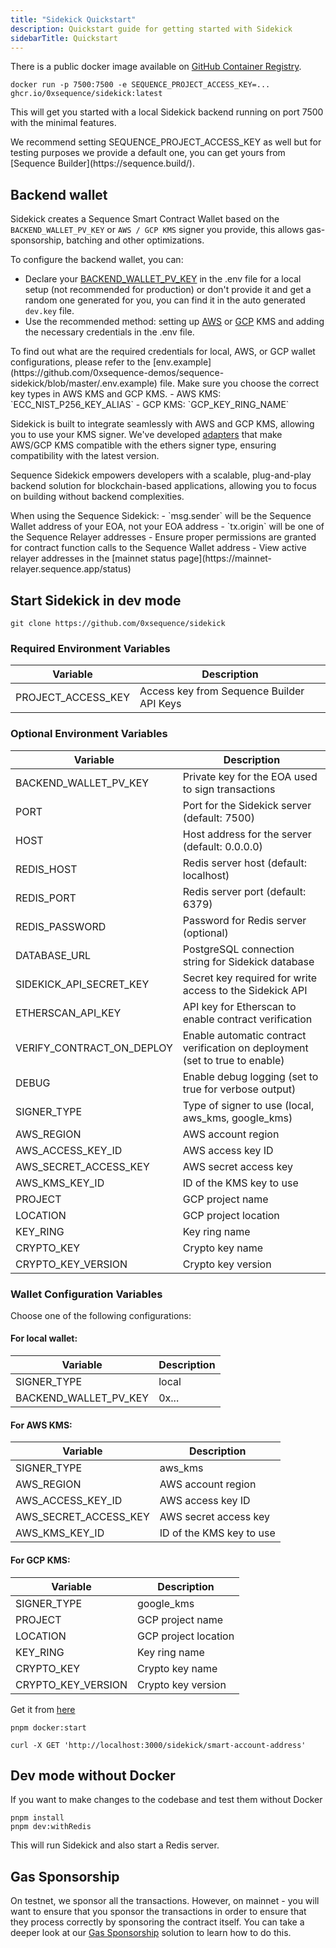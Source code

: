 ```yaml
---
title: "Sidekick Quickstart"
description: Quickstart guide for getting started with Sidekick
sidebarTitle: Quickstart
---
```


There is a public docker image available on [GitHub Container Registry](https://github.com/0xsequence/sidekick/pkgs/container/sidekick).

```shell
docker run -p 7500:7500 -e SEQUENCE_PROJECT_ACCESS_KEY=... ghcr.io/0xsequence/sidekick:latest
```

This will get you started with a local Sidekick backend running on port 7500 with the minimal features.

<Note>
We recommend setting SEQUENCE_PROJECT_ACCESS_KEY as well but for testing purposes we provide a default one, you can get yours from [Sequence Builder](https://sequence.build/).
</Note>

## Backend wallet

Sidekick creates a Sequence Smart Contract Wallet based on the `BACKEND_WALLET_PV_KEY` or `AWS / GCP KMS` signer you provide, this allows gas-sponsorship, batching and other optimizations.

To configure the backend wallet, you can:
- Declare your [BACKEND_WALLET_PV_KEY](https://github.com/0xsequence-demos/sequence-sidekick/blob/e76a47d0b9ef19f23736c1e8f863ed4795b855a8/.env.example#L16) in the .env file for a local setup (not recommended for production) or don't provide it and get a random one generated for you, you can find it in the auto generated `dev.key` file.
- Use the recommended method: setting up [AWS](https://aws.amazon.com/kms/) or [GCP](https://cloud.google.com/kms) KMS and adding the necessary credentials in the .env file. 

<Note>
To find out what are the required credentials for local, AWS, or GCP wallet configurations, please refer to the [env.example](https://github.com/0xsequence-demos/sequence-sidekick/blob/master/.env.example) file.
</Note>

<Note>
Make sure you choose the correct key types in AWS KMS and GCP KMS.
- AWS KMS: `ECC_NIST_P256_KEY_ALIAS`
- GCP KMS: `GCP_KEY_RING_NAME`
</Note>

Sidekick is built to integrate seamlessly with AWS and GCP KMS, allowing you to use your KMS signer. We've developed [adapters](https://github.com/orgs/0xsequence/repositories?q=kms) that make AWS/GCP KMS compatible with the ethers signer type, ensuring compatibility with the latest version.

Sequence Sidekick empowers developers with a scalable, plug-and-play backend solution for blockchain-based applications, allowing you to focus on building without backend complexities.

<Callout type="warning">
When using the Sequence Sidekick:
- `msg.sender` will be the Sequence Wallet address of your EOA, not your EOA address
- `tx.origin` will be one of the Sequence Relayer addresses
- Ensure proper permissions are granted for contract function calls to the Sequence Wallet address
- View active relayer addresses in the [mainnet status page](https://mainnet-relayer.sequence.app/status)
</Callout>

## Start Sidekick in dev mode

<Steps>
<Step title="Clone the Sidekick repository">

```shell
git clone https://github.com/0xsequence/sidekick
```
</Step>

<Step title="Setup the required environment variables">

### Required Environment Variables

| Variable | Description 
|----------|-------------
| PROJECT_ACCESS_KEY | Access key from Sequence Builder API Keys 

### Optional Environment Variables

| Variable                 | Description                                                                                  |
|--------------------------|-----------------------------------------------------------------------------------------------|
| BACKEND_WALLET_PV_KEY    | Private key for the EOA used to sign transactions                                             |
| PORT                     | Port for the Sidekick server (default: 7500)                                                  |
| HOST                     | Host address for the server (default: 0.0.0.0)                                                |
| REDIS_HOST               | Redis server host (default: localhost)                                                        |
| REDIS_PORT               | Redis server port (default: 6379)                                                             |
| REDIS_PASSWORD           | Password for Redis server (optional)                                                          |
| DATABASE_URL             | PostgreSQL connection string for Sidekick database                                            |
| SIDEKICK_API_SECRET_KEY  | Secret key required for write access to the Sidekick API                                      |
| ETHERSCAN_API_KEY        | API key for Etherscan to enable contract verification                                         |
| VERIFY_CONTRACT_ON_DEPLOY| Enable automatic contract verification on deployment (set to true to enable)                  |
| DEBUG                    | Enable debug logging (set to true for verbose output)                                         |
| SIGNER_TYPE              | Type of signer to use (local, aws_kms, google_kms)                                            |
| AWS_REGION | AWS account region |
| AWS_ACCESS_KEY_ID | AWS access key ID |
| AWS_SECRET_ACCESS_KEY | AWS secret access key |
| AWS_KMS_KEY_ID | ID of the KMS key to use |
| PROJECT | GCP project name |
| LOCATION | GCP project location |
| KEY_RING | Key ring name |
| CRYPTO_KEY | Crypto key name |
| CRYPTO_KEY_VERSION | Crypto key version |

### Wallet Configuration Variables

Choose one of the following configurations:

#### For local wallet:
| Variable | Description |
|----------|-------------|
| SIGNER_TYPE | local |
| BACKEND_WALLET_PV_KEY | 0x... | (optional) |

#### For AWS KMS:
| Variable | Description |
|----------|-------------|
| SIGNER_TYPE | aws_kms |
| AWS_REGION | AWS account region |
| AWS_ACCESS_KEY_ID | AWS access key ID |
| AWS_SECRET_ACCESS_KEY | AWS secret access key |
| AWS_KMS_KEY_ID | ID of the KMS key to use |

#### For GCP KMS:
| Variable | Description |
|----------|-------------|
| SIGNER_TYPE | google_kms |
| PROJECT | GCP project name |
| LOCATION | GCP project location |
| KEY_RING | Key ring name |
| CRYPTO_KEY | Crypto key name |
| CRYPTO_KEY_VERSION | Crypto key version |
</Step>

<Step title="Make sure you have Docker installed">

Get it from [here](https://www.docker.com/get-started/)

</Step>

<Step title="Start Sidekick in a Docker container">

```shell
pnpm docker:start
```
</Step>

<Step title="Check your backend wallet address">

```shell
curl -X GET 'http://localhost:3000/sidekick/smart-account-address'
```
</Step>
</Steps>

## Dev mode without Docker
If you want to make changes to the codebase and test them without Docker
```shell
pnpm install
pnpm dev:withRedis
```
This will run Sidekick and also start a Redis server.

## Gas Sponsorship
On testnet, we sponsor all the transactions. However, on mainnet - you will want to ensure that you sponsor the transactions in order to ensure that they process correctly by sponsoring the contract itself. You can take a deeper look at our [Gas Sponsorship](/solutions/builder/gas-sponsorship) solution to learn how to do this.

